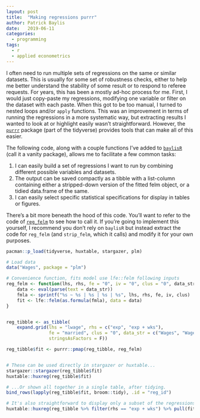 ```yaml
---
layout: post
title:  "Making regressions purrr"
author: Patrick Baylis
date:   2019-06-11
categories:
  - programming
tags:
  - r
  - applied econometrics
---
```


I often need to run multiple sets of regressions on the same or similar datasets. This is usually for some set of robustness checks, either to help me better understand the stability of some result or to respond to referee requests. For years, this has been a mostly ad-hoc process for me. First, I would just copy-paste my regressions, modifying one variable or filter on the dataset with each paste. When this got to be too manual, I turned to nested loops and/or `apply` functions. This was an improvement in terms of running the regressions in a more systematic way, but extracting results I wanted to look at or highlight easily wasn't straightforward. However, the [`purrr`](https://purrr.tidyverse.org/) package (part of the tidyverse) provides tools that can make all of this easier. 

The following code, along with a couple functions I've added to [`baylisR`](https://github.com/pbaylis/baylisR) (call it a vanity package), allows me to facilitate a few common tasks:

1. I can easily build a set of regressions I want to run by combining different possible variables and datasets.
2. The output can be saved compactly as a tibble with a list-column containing either a stripped-down version of the fitted felm object, or a tidied data.frame of the same.
3. I can easily select specific statistical specifications for display in tables or figures.

There's a bit more beneath the hood of this code. You'll want to refer to the code of [`reg_felm`](https://github.com/pbaylis/baylisR/blob/master/R/reg_felm.R) to see how to call it. If you're going to implement this yourself, I recommend you don't rely on `baylisR` but instead extract the code for `reg_felm` (and `strip_felm`, which it calls) and modify it for your own purposes.

```r
pacman::p_load(tidyverse, huxtable, stargazer, plm)

# Load data
data("Wages", package = "plm")

# Convenience function, fits model use lfe::felm following inputs
reg_felm <- function(lhs, rhs, fe = "0", iv = "0", clus = "0", data_str) {
    data <- eval(parse(text = data_str))
    fmla <- sprintf("%s ~ %s | %s | %s | %s", lhs, rhs, fe, iv, clus)
    fit <- lfe::felm(as.formula(fmla), data = data)
}


reg_tibble <- as_tibble(
    expand.grid(lhs = "lwage", rhs = c("exp", "exp + wks"), 
                fe = "married", clus = "0", data_str = c("Wages", "Wages %>% filter(bluecol == 'no')"),
                stringsAsFactors = F))

reg_tibble$fit <- purrr::pmap(reg_tibble, reg_felm)


# These can be used directly in stargazer or huxtable...
stargazer::stargazer(reg_tibble$fit)
huxtable::huxreg(reg_tibble$fit)

# ...Or shown all together in a single table, after tidying.
bind_rows(lapply(reg_tibble$fit, broom::tidy), .id = "reg_id")

# It's also straightforward to display only a subset of the regressions.
huxtable::huxreg(reg_tibble %>% filter(rhs == "exp + wks") %>% pull(fit))

```